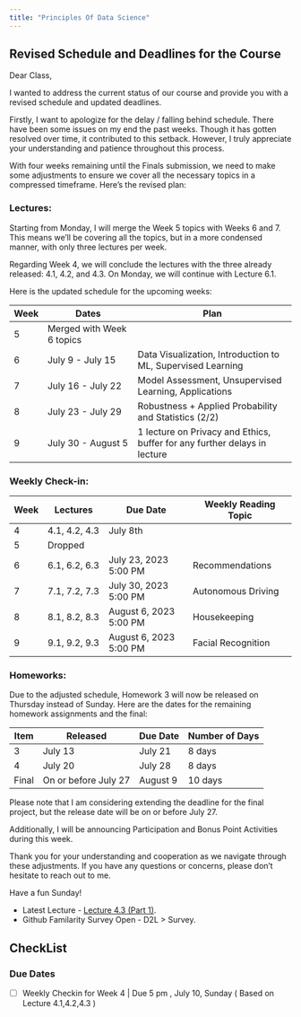 ```yaml
---
title: "Principles Of Data Science"
---
```


::: {.callout-note}

# Revised Schedule and Deadlines for the Course

Dear Class,

I wanted to address the current status of our course and provide you with a revised schedule and updated deadlines.

Firstly, I want to apologize for the delay / falling behind schedule. There have been some issues on my end the past weeks. Though it has gotten resolved over time, it contributed to this setback. However, I truly appreciate your understanding and patience throughout this process.

With four weeks remaining until the Finals submission, we need to make some adjustments to ensure we cover all the necessary topics in a compressed timeframe. Here's the revised plan:

### Lectures:

Starting from Monday, I will merge the Week 5 topics with Weeks 6 and 7. This means we'll be covering all the topics, but in a more condensed manner, with only three lectures per week.

Regarding Week 4, we will conclude the lectures with the three already released: 4.1, 4.2, and 4.3. On Monday, we will continue with Lecture 6.1.

Here is the updated schedule for the upcoming weeks:

| Week | Dates                            | Plan                                                       |
|------|----------------------------------|------------------------------------------------------------|
| 5    | Merged with Week 6 topics                                                                                   |
| 6    | July 9 - July 15 | Data Visualization, Introduction to ML, Supervised Learning                                                  |
| 7    | July 16 - July 22| Model Assessment, Unsupervised Learning, Applications                                                        |
| 8    | July 23 - July 29| Robustness + Applied Probability and Statistics (2/2)                                                        |
| 9    | July 30 - August 5| 1 lecture on Privacy and Ethics, buffer for any further delays in lecture                                    |

### Weekly Check-in:

| Week | Lectures        | Due Date              |  Weekly Reading Topic     |
|------|-----------------|-----------------------|----------------------------|
| 4    | 4.1, 4.2, 4.3   | July 8th               |                                                 | 
| 5    | Dropped                                                                                                 |
| 6    | 6.1, 6.2, 6.3   | July 23, 2023 5:00 PM | Recommendations                                 |
| 7    | 7.1, 7.2, 7.3   | July 30, 2023 5:00 PM  | Autonomous Driving                              |
| 8    | 8.1, 8.2, 8.3   | August 6, 2023 5:00 PM | Housekeeping                                    |
| 9    | 9.1, 9.2, 9.3   | August 6, 2023 5:00 PM | Facial Recognition                              |

### Homeworks:

Due to the adjusted schedule, Homework 3 will now be released on Thursday instead of Sunday. Here are the dates for the remaining homework assignments and the final:

| Item  | Released | Due Date | Number of Days |
|-------|----------|----------|----------------|
| 3     | July 13  | July 21  | 8 days         |
| 4     | July 20  | July 28  | 8 days         |
| Final | On or before July 27 | August 9 | 10 days        |

Please note that I am considering extending the deadline for the final project, but the release date will be on or before July 27.

Additionally, I will be announcing Participation and Bonus Point Activities during this week.

Thank you for your understanding and cooperation as we navigate through these adjustments. If you have any questions or concerns, please don't hesitate to reach out to me. 

Have a fun Sunday!

:::


:::{.callout-notice}
- Latest Lecture - [Lecture 4.3 (Part 1)](Course_Content/Week_4/3/home.qmd).
- Github Familarity Survey Open - D2L > Survey.
::: 

## CheckList

### Due Dates

- [ ] Weekly Checkin for Week 4 | Due 5 pm , July 10, Sunday ( Based on Lecture 4.1,4.2,4.3 )

